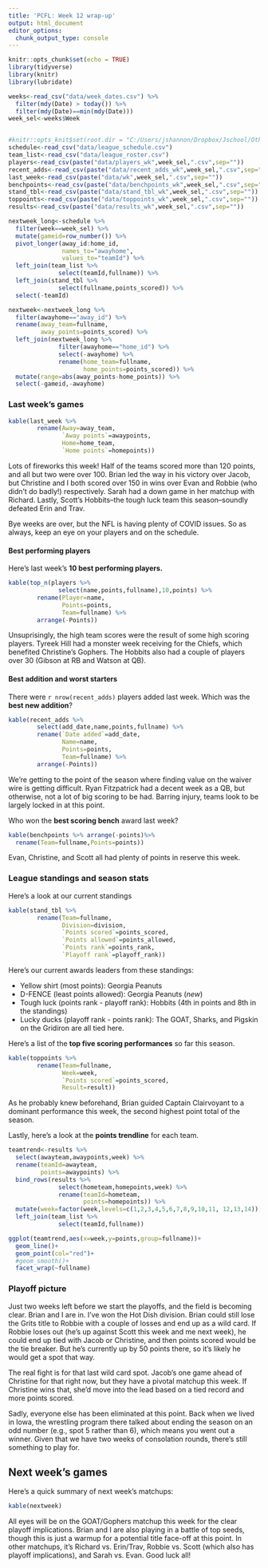 ```yaml
---
title: 'PCFL: Week 12 wrap-up'
output: html_document
editor_options: 
  chunk_output_type: console
---
```


```r
knitr::opts_chunk$set(echo = TRUE)
library(tidyverse)
library(knitr)
library(lubridate)

weeks<-read_csv("data/week_dates.csv") %>%
  filter(mdy(Date) > today()) %>%
  filter(mdy(Date)==min(mdy(Date)))
week_sel<-weeks$Week


#knitr::opts_knit$set(root.dir = "C:/Users/jshannon/Dropbox/Jschool/Other/pcfl2020")
schedule<-read_csv("data/league_schedule.csv")
team_list<-read_csv("data/league_roster.csv")
players<-read_csv(paste("data/players_wk",week_sel,".csv",sep=""))
recent_adds<-read_csv(paste("data/recent_adds_wk",week_sel,".csv",sep=""))
last_week<-read_csv(paste("data/wk",week_sel,".csv",sep=""))
benchpoints<-read_csv(paste("data/benchpoints_wk",week_sel,".csv",sep=""))
stand_tbl<-read_csv(paste("data/stand_tbl_wk",week_sel,".csv",sep=""))
toppoints<-read_csv(paste("data/toppoints_wk",week_sel,".csv",sep=""))
results<-read_csv(paste("data/results_wk",week_sel,".csv",sep=""))

nextweek_long<-schedule %>%
  filter(week==week_sel) %>%
  mutate(gameid=row_number()) %>%
  pivot_longer(away_id:home_id,
               names_to="awayhome",
               values_to="teamId") %>%
  left_join(team_list %>% 
              select(teamId,fullname)) %>%
  left_join(stand_tbl %>%
              select(fullname,points_scored)) %>%
  select(-teamId) 

nextweek<-nextweek_long %>%
  filter(awayhome=="away_id") %>%
  rename(away_team=fullname,
         away_points=points_scored) %>%
  left_join(nextweek_long %>%
              filter(awayhome=="home_id") %>%
              select(-awayhome) %>%
              rename(home_team=fullname,
                     home_points=points_scored)) %>%
  mutate(range=abs(away_points-home_points)) %>%
  select(-gameid,-awayhome) 

```

### Last week's games

```r
kable(last_week %>%
        rename(Away=away_team,
               `Away points`=awaypoints,
               Home=home_team,
               `Home points`=homepoints))
```

Lots of fireworks this week! Half of the teams scored more than 120 points, and all but two were over 100. Brian led the way in his victory over Jacob, but Christine and I both scored over 150 in wins over Evan and Robbie (who didn't do badly!) respectively. Sarah had a down game in her matchup with Richard. Lastly, Scott's Hobbits--the tough luck team this season--soundly defeated Erin and Trav.

Bye weeks are over, but the NFL is having plenty of COVID issues. So as always, keep an eye on your players and on the schedule. 

#### Best performing players

Here's last week's **10 best performing players.** 

```r
kable(top_n(players %>% 
              select(name,points,fullname),10,points) %>%
        rename(Player=name,
               Points=points,
               Team=fullname) %>%
        arrange(-Points))
```

Unsuprisingly, the high team scores were the result of some high scoring players. Tyreek Hill had a monster week receiving for the Chiefs, which benefited Christine's Gophers. The Hobbits also had a couple of players over 30 (Gibson at RB and Watson at QB). 

#### Best addition and worst starters
There were `r nrow(recent_adds)` players added last week. Which was the **best new addition**?

```r
kable(recent_adds %>% 
        select(add_date,name,points,fullname) %>%
        rename(`Date added`=add_date,
               Name=name,
               Points=points,
               Team=fullname) %>%
        arrange(-Points))
```

We're getting to the point of the season where finding value on the waiver wire is getting difficult. Ryan Fitzpatrick had a decent week as a QB, but otherwise, not a lot of big scoring to be had. Barring injury, teams look to be largely locked in at this point.

Who won the **best scoring bench** award last week?

```r
kable(benchpoints %>% arrange(-points)%>%
  rename(Team=fullname,Points=points)) 
```

Evan, Christine, and Scott all had plenty of points in reserve this week.

### League standings and season stats
Here's a look at our current standings

```r
kable(stand_tbl %>%
        rename(Team=fullname,
               Division=division,
               `Points scored`=points_scored,
               `Points allowed`=points_allowed,
               `Points rank`=points_rank,
               `Playoff rank`=playoff_rank))
```

Here's our current awards leaders from these standings:

* Yellow shirt (most points): Georgia Peanuts
* D-FENCE (least points allowed): Georgia Peanuts (*new*)
* Tough luck (points rank - playoff rank): Hobbits (4th in points and 8th in the standings)
* Lucky ducks (playoff rank - points rank): The GOAT, Sharks, and Pigskin on the Gridiron are all tied here.

Here's a list of the **top five scoring performances** so far this season.

```r
kable(toppoints %>%
        rename(Team=fullname,
               Week=week,
               `Points scored`=points_scored,
               Result=result))
```

As he probably knew beforehand, Brian guided Captain Clairvoyant to a dominant performance this week, the second highest point total of the season.

Lastly, here's a look at the **points trendline** for each team.

```r
teamtrend<-results %>%
  select(awayteam,awaypoints,week) %>%
  rename(teamId=awayteam,
         points=awaypoints) %>%
  bind_rows(results %>%
              select(hometeam,homepoints,week) %>%
              rename(teamId=hometeam,
                     points=homepoints)) %>%
  mutate(week=factor(week,levels=c(1,2,3,4,5,6,7,8,9,10,11, 12,13,14))) %>%
  left_join(team_list %>%
              select(teamId,fullname))

ggplot(teamtrend,aes(x=week,y=points,group=fullname))+
  geom_line()+
  geom_point(col="red")+
  #geom_smooth()+
  facet_wrap(~fullname)
```

### Playoff picture

Just two weeks left before we start the playoffs, and the field is becoming clear. Brian and I are in. I've won the Hot Dish division. Brian could still lose the Grits title to Robbie with a couple of losses and end up as a wild card. If Robbie loses out (he's up against Scott this week and me next week), he could end up tied with Jacob or Christine, and then points scored would be the tie breaker. But he's currently up by 50 points there, so it's likely he would get a spot that way.

The real fight is for that last wild card spot. Jacob's one game ahead of Christine for that right now, but they have a pivotal matchup this week. If Christine wins that, she'd move into the lead based on a tied record and more points scored. 

Sadly, everyone else has been eliminated at this point. Back when we lived in Iowa, the wrestling program there talked about ending the season on an odd number (e.g., spot 5 rather than 6), which means you went out a winner. Given that we have two weeks of consolation rounds, there's still something to play for.

## Next week's games

Here's a quick summary of next week's matchups:

```r
kable(nextweek)
```

All eyes will be on the GOAT/Gophers matchup this week for the clear playoff implications. Brian and I are also playing in a battle of top seeds, though this is just a warmup for a potential title face-off at this point. In other matchups, it's Richard vs. Erin/Trav, Robbie vs. Scott (which also has playoff implications), and Sarah vs. Evan. Good luck all!